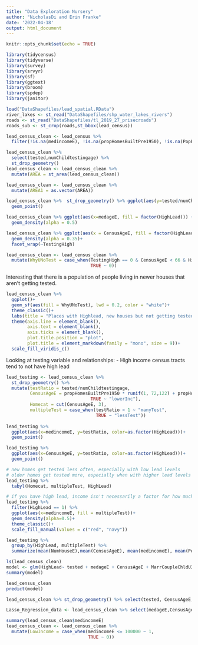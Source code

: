 ```yaml
---
title: "Data Exploration Nursery"
author: "NicholasDi and Erin Franke"
date: '2022-04-18'
output: html_document
---
```


```r
knitr::opts_chunk$set(echo = TRUE)
```

```r
library(tidycensus)
library(tidyverse)
library(survey)
library(srvyr)
library(sf)
library(ggtext)
library(broom)
library(spdep)
library(janitor)

load("DataShapefiles/lead_spatial.RData")
river_lakes <- st_read("DataShapefiles/shp_water_lakes_rivers")
roads <- st_read("DataShapefiles/tl_2019_27_prisecroads")
roads_sub <- st_crop(roads,st_bbox(lead_census))
```


```r
lead_census_clean <- lead_census %>%
  filter(!is.na(medincomeE), !is.na(propHomesBuiltPre1950), !is.na(PopE))
```

```r
lead_census_clean %>% 
  select(tested,numChildtestingage) %>% 
  st_drop_geometry()
lead_census_clean <- lead_census_clean %>% 
  mutate(AREA = st_area(lead_census_clean))

lead_census_clean <- lead_census_clean %>% 
  mutate(AREA1 = as.vector(AREA))

lead_census_clean %>%  st_drop_geometry() %>% ggplot(aes(y=tested/numChildtestingage, x = percent)) +
  geom_point() 
```

```r
lead_census_clean %>% ggplot(aes(x=medageE, fill = factor(HighLead))) +
  geom_density(alpha = 0.5) 

lead_census_clean %>% ggplot(aes(x = CensusAgeE, fill = factor(HighLead)))+
  geom_density(alpha = 0.35)+
  facet_wrap(~TestingHigh)

lead_census_clean <- lead_census_clean %>% 
  mutate(WhyUNoTest = case_when(TestingHigh == 0 & CensusAgeE < 66 & HighLead == 1 ~ 1,
                                TRUE ~ 0))
```
Interesting that there is a population of people living in newer houses that aren't getting tested. 

```r
lead_census_clean %>%
  ggplot()+
  geom_sf(aes(fill = WhyUNoTest), lwd = 0.2, color = "white")+
  theme_classic()+
  labs(title = "Places with Highlead, new houses but not getting tested", fill = "")+
  theme(axis.line = element_blank(), 
        axis.text = element_blank(), 
        axis.ticks = element_blank(),
        plot.title.position = "plot", 
        plot.title = element_markdown(family = "mono", size = 9))+
  scale_fill_viridis_c()
```

Looking at testing variable and relationships:
- High income census tracts tend to not have high lead \
```r
lead_testing <- lead_census_clean %>%
  st_drop_geometry() %>%
  mutate(testRatio = tested/numChildtestingage, 
         CensusAgeE = propHomesBuiltPre1950 * runif(1, 72,122) + propHomesBuilt1950to1969*62.5 + propHomesBuilt1970to1989*42.5 + propHomesBuilt1990to2009*22.5 + propHomesBuilt2010tonow*6, highIncome = case_when(medincomeE > 100000 ~ "highInc",
                                TRUE ~ "lowerInc"),
         Homecat = cut(CensusAgeE, 3), 
         multipleTest = case_when(testRatio > 1 ~ "manyTest",
                                  TRUE ~ "lessTest"))
  
lead_testing %>%
  ggplot(aes(x=medincomeE, y=testRatio, color=as.factor(HighLead)))+
  geom_point()

lead_testing %>%
  ggplot(aes(x=CensusAgeE, y=testRatio, color=as.factor(HighLead)))+
  geom_point()

# new homes get tested less often, especially with low lead levels
# older homes get tested more, especially when with higher lead levels
lead_testing %>%
  tabyl(Homecat, multipleTest, HighLead)

# if you have high lead, income isn't necessarily a factor for how much you are tested
lead_testing %>%
  filter(HighLead == 1) %>%
  ggplot(aes(x=medincomeE, fill = multipleTest))+
  geom_density(alpha=0.5)+
  theme_classic()+
  scale_fill_manual(values = c("red", "navy"))

lead_testing %>%
  group_by(HighLead, multipleTest) %>%
  summarize(mean(NumHouseE),mean(CensusAgeE), mean(medincomeE), mean(PopE), mean(medageE))
```
```r
ls(lead_census_clean)
model <- glm(HighLead~ tested + medageE + CensusAgeE + MarrCoupleChldU3E + nurseryschoolE, data = lead_census_clean)
summary(model)

lead_census_clean
predict(model)
```


```r
lead_census_clean %>% st_drop_geometry() %>% select(tested, CensusAgeE, HighLead,MarrCoupleChldU3E) %>%  cor()
```

```r
Lasso_Regression_data <- lead_census_clean %>% select(medageE,CensusAgeE, propHomesBuiltPre1950)
```

```r
summary(lead_census_clean$medincomeE)
lead_census_clean <- lead_census_clean %>% 
  mutate(LowIncome = case_when(medincomeE <= 100000 ~ 1, 
                               TRUE ~ 0))
```






